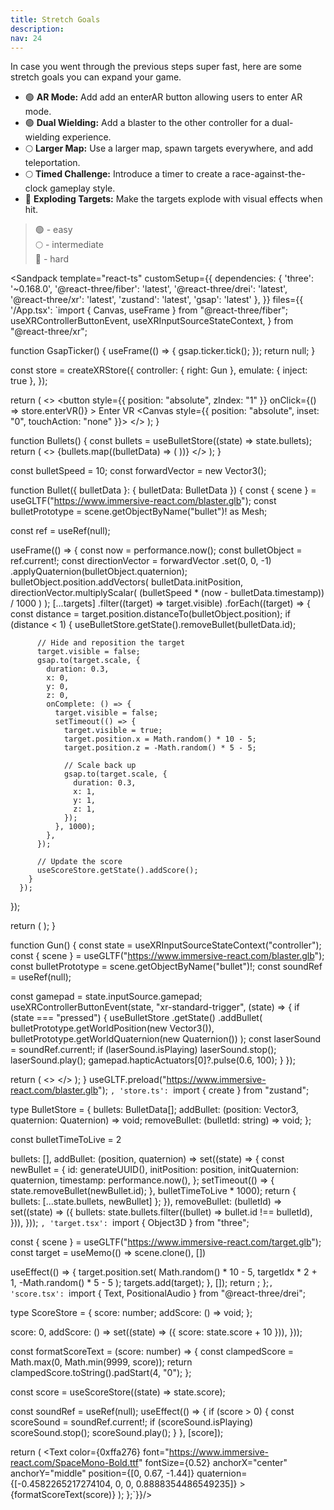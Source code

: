 ```yaml
---
title: Stretch Goals
description: 
nav: 24
---
```



In case you went through the previous steps super fast, here are some stretch goals you can expand your game.

- 🟢 **AR Mode:** Add add an enterAR button allowing users to enter AR mode.
- 🟢 **Dual Wielding:** Add a blaster to the other controller for a dual-wielding experience.
- 🌕 **Larger Map:** Use a larger map, spawn targets everywhere, and add teleportation.
- 🌕 **Timed Challenge:** Introduce a timer to create a race-against-the-clock gameplay style.
- 🔴 **Exploding Targets:** Make the targets explode with visual effects when hit.

> 🟢 - easy  
> 🌕 - intermediate  
> 🔴 - hard  


<Sandpack
  template="react-ts"
  customSetup={{
    dependencies: {
      'three': '~0.168.0',
      '@react-three/fiber': 'latest',
      '@react-three/drei': 'latest',
      '@react-three/xr': 'latest',
      'zustand': 'latest',
      'gsap': 'latest'
    },
  }}
  files={{
    '/App.tsx': `import { Canvas, useFrame } from "@react-three/fiber";
  useXRControllerButtonEvent,
  useXRInputSourceStateContext,
} from "@react-three/xr";

function GsapTicker() {
  useFrame(() => {
    gsap.ticker.tick();
  });
  return null;
}

const store = createXRStore({
  controller: { right: Gun },
  emulate: { inject: true },
});

  return (
    <>
      <button
        style={{ position: "absolute", zIndex: "1" }}
        onClick={() => store.enterVR()}
      >
        Enter VR
      </button>
      <Canvas style={{ position: "absolute", inset: "0", touchAction: "none" }}>
        <XR store={store}>
          <Environment preset="warehouse" />
          <Bullets />
          <Gltf src="https://www.immersive-react.com/spacestation.glb" />
          <Target targetIdx={0} />
          <Target targetIdx={1} />
          <Target targetIdx={2} />
          <Score />
          <GsapTicker />
        </XR>
      </Canvas>
    </>
  );
}

function Bullets() {
  const bullets = useBulletStore((state) => state.bullets);
  return (
    <>
      {bullets.map((bulletData) => (
        <Bullet bulletData={bulletData} key={bulletData.id} />
      ))}
    </>
  );
}

const bulletSpeed = 10;
const forwardVector = new Vector3();

function Bullet({ bulletData }: { bulletData: BulletData }) {
  const { scene } = useGLTF("https://www.immersive-react.com/blaster.glb");
  const bulletPrototype = scene.getObjectByName("bullet")! as Mesh;

  const ref = useRef<Mesh>(null);

  useFrame(() => {
    const now = performance.now();
    const bulletObject = ref.current!;
    const directionVector = forwardVector
      .set(0, 0, -1)
      .applyQuaternion(bulletObject.quaternion);
    bulletObject.position.addVectors(
      bulletData.initPosition,
      directionVector.multiplyScalar(
        (bulletSpeed * (now - bulletData.timestamp)) / 1000
      )
    );
    [...targets]
      .filter((target) => target.visible)
      .forEach((target) => {
        const distance = target.position.distanceTo(bulletObject.position);
        if (distance < 1) {
          useBulletStore.getState().removeBullet(bulletData.id);

          // Hide and reposition the target
          target.visible = false;
          gsap.to(target.scale, {
            duration: 0.3,
            x: 0,
            y: 0,
            z: 0,
            onComplete: () => {
              target.visible = false;
              setTimeout(() => {
                target.visible = true;
                target.position.x = Math.random() * 10 - 5;
                target.position.z = -Math.random() * 5 - 5;

                // Scale back up
                gsap.to(target.scale, {
                  duration: 0.3,
                  x: 1,
                  y: 1,
                  z: 1,
                });
              }, 1000);
            },
          });

          // Update the score
          useScoreStore.getState().addScore();
        }
      });
  });

  return (
    <mesh
      ref={ref}
      geometry={bulletPrototype.geometry}
      material={bulletPrototype.material}
      quaternion={bulletData.initQuaternion}
    ></mesh>
  );
}

function Gun() {
  const state = useXRInputSourceStateContext("controller");
  const { scene } = useGLTF("https://www.immersive-react.com/blaster.glb");
  const bulletPrototype = scene.getObjectByName("bullet")!;
  const soundRef = useRef<PAudio>(null);

  const gamepad = state.inputSource.gamepad;
  useXRControllerButtonEvent(state, "xr-standard-trigger", (state) => {
    if (state === "pressed") {
      useBulletStore
        .getState()
        .addBullet(
          bulletPrototype.getWorldPosition(new Vector3()),
          bulletPrototype.getWorldQuaternion(new Quaternion())
        );
      const laserSound = soundRef.current!;
      if (laserSound.isPlaying) laserSound.stop();
      laserSound.play();
      gamepad.hapticActuators[0]?.pulse(0.6, 100);
    }
  });

  return (
    <>
      <PositionalAudio
        ref={soundRef}
        url="https://www.immersive-react.com/laser.ogg"
        loop={false}
      />
      <primitive object={scene} />
    </>
  );
}
useGLTF.preload("https://www.immersive-react.com/blaster.glb");
`, 'store.ts': `import { create } from "zustand";

type BulletStore = {
  bullets: BulletData[];
  addBullet: (position: Vector3, quaternion: Quaternion) => void;
  removeBullet: (bulletId: string) => void;
};

const bulletTimeToLive = 2

  bullets: [],
  addBullet: (position, quaternion) =>
    set((state) => {
      const newBullet = {
        id: generateUUID(),
        initPosition: position,
        initQuaternion: quaternion,
        timestamp: performance.now(),
      };
      setTimeout(() => {
        state.removeBullet(newBullet.id);
      }, bulletTimeToLive * 1000);
      return { bullets: [...state.bullets, newBullet] };
    }),
  removeBullet: (bulletId) =>
    set((state) => ({
      bullets: state.bullets.filter((bullet) => bullet.id !== bulletId),
    })),
}));
`, 'target.tsx': `import { Object3D } from "three";

  const { scene } = useGLTF("https://www.immersive-react.com/target.glb");
  const target = useMemo(() => scene.clone(), [])

  useEffect(() => {
    target.position.set(
      Math.random() * 10 - 5,
      targetIdx * 2 + 1,
      -Math.random() * 5 - 5
    );
    targets.add(target);
  }, []);
  return <primitive object={target} />;
};`, 'score.tsx': `import { Text, PositionalAudio } from "@react-three/drei";

type ScoreStore = {
  score: number;
  addScore: () => void;
};

  score: 0,
  addScore: () => set((state) => ({ score: state.score + 10 })),
}));

  const formatScoreText = (score: number) => {
    const clampedScore = Math.max(0, Math.min(9999, score));
    return clampedScore.toString().padStart(4, "0");
  };

  const score = useScoreStore((state) => state.score);


  const soundRef = useRef<PAudio>(null);
  useEffect(() => {
    if (score > 0) {
      const scoreSound = soundRef.current!;
      if (scoreSound.isPlaying) scoreSound.stop();
      scoreSound.play();
    }
  }, [score]);

  return (
    <Text
      color={0xffa276}
      font="https://www.immersive-react.com/SpaceMono-Bold.ttf"
      fontSize={0.52}
      anchorX="center"
      anchorY="middle"
      position={[0, 0.67, -1.44]}
      quaternion={[-0.4582265217274104, 0, 0, 0.8888354486549235]}
    >
      {formatScoreText(score)}
      <PositionalAudio ref={soundRef} url="https://www.immersive-react.com/score.ogg" loop={false} />
    </Text>
  );
};`}}/>
